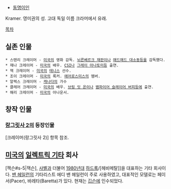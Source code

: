 * [[동명이인]]

Kramer. 영미권의 성. 고대 독일 이름 크라머에서 유래.

[[목차]]
== 실존 인물 ==
 * 스탠리 크레이머 - [[미국]]의 영화 감독. [[뉘른베르크 재판]]이나 [[매드매드 대소동]]등을 감독했다.
 * 재나 크레이머 - [[미국]]의 배우. [[CSI]]나 [[그레이 아나토미]]등 출연.
 * 잭 크레이머 - [[미국]]의 [[테니스]] 선수.
 * 조이 크레이머 - [[미국]]의 록커. [[에어로스미스]]의 멤버.
 * 알렉스 크레이머 - [[캐나다]]의 가수
 * 클레어 크레이머 - [[미국]]의 배우. [[브링 잇 온]]이나 [[뱀파이어 슬레이어 버피]]등에 출연.
 * 해리 크레이머 - [[미국]]의 아나운서.

== 창작 인물 ==
=== [[랑그릿사 2]]의 등장인물 ===
[크레이머(랑그릿사 2)] 항목 참조.

== [[미국]]의 [[일렉트릭 기타]] 회사 ==
[잭슨#s-5|잭슨], [[샤벨]]과 더불어 [[1980년대]] [[하드록]]/[헤비메탈]]을 대표하는 기타 회사이다. [[밴 헤일런]]의 기타리스트 에디 밴 헤일런이 주로 사용하였고, 대표적인 모델로는 페이서(Pacer), 바레타(Baretta)가 있다. 현재는 [[깁슨]]에 인수되었다.
